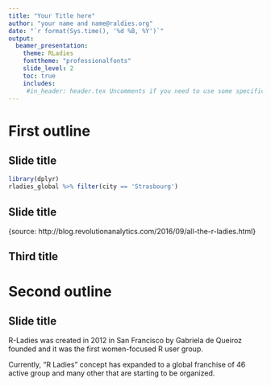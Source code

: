 ```yaml
---
title: "Your Title here"
author: "your name and name@raldies.org"
date: "`r format(Sys.time(), '%d %B, %Y')`"
output:
  beamer_presentation:
    theme: RLadies
    fonttheme: "professionalfonts"
    slide_level: 2
    toc: true
    includes:
     #in_header: header.tex Uncomments if you need to use some specific packages and put in this       file
---
```

# First outline

## Slide title 
```r
library(dplyr)
rladies_global %>% filter(city == 'Strasbourg')

```


## Slide title

<!-- \begin{center} -->
<!-- \includegraphics[width=0.7\textwidth]{Woman_package.png} -->
<!-- \end{center} -->

\small{source: http://blog.revolutionanalytics.com/2016/09/all-the-r-ladies.html}

## Third title



# Second outline
## Slide title

R-Ladies was created in 2012 in San Francisco by Gabriela de Queiroz founded and it was the first women-focused R user group. 

Currently, "R Ladies" concept has expanded to a global franchise of 46 active group and many other that are starting to be organized.


## 
> \textbf{\huge\color{rladiespurple}{{Thank you for your attention}}}


> \textbf{\huge\color{rladiespurple}{{Any questions or ideas?}}}





